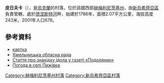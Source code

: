 {{coord|48|35|56|N|27|9|11|E|scale:100000|display=title}}

'''皮日夫卡'''（{{lang-uk|Пижівка}}），是[[烏克蘭|烏克蘭]]的村落，位於該國西部[[赫梅利尼茨基州|赫梅利尼茨基州]]，由[[新烏希齊亞區|新烏希齊亞區]]負責管轄，處於[[德涅斯特河|德涅斯特河]]畔，始建於1786年，面積2.07平方公里，海拔高度243米，2001年人口678。

==參考資料==
* [http://gska2.rada.gov.ua/pls/z7502/A005?rdat1=22.10.2009&rf7571=36465 картка]{{Dead link|date=2018年6月 |bot=InternetArchiveBot |fix-attempted=no }}
* [https://web.archive.org/web/20160508153343/http://oblrada.km.ua/ Хмельницька обласна рада]
* [https://web.archive.org/web/20131203002936/http://www.podolyanin.com.ua/history/962/ Стаття про знахідку ідола у газеті «Подолянин»]
* [http://weather.in.ua/ua/hmel'nickaja/20320 Погода в селі Пижівка]{{Wayback|url=http://weather.in.ua/ua/hmel%27nickaja/20320 |date=20111220091525 }}

{{DEFAULTSORT:Пижівка}}
[[Category:赫梅利尼茨基州村落|Category:赫梅利尼茨基州村落]]
[[Category:新烏希齊亞區村落|Category:新烏希齊亞區村落]]


{{Khmelnytskyi-geo-stub}}